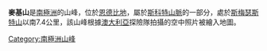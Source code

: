 {{coord|66|56|S|52|39|E|source:GNIS|display=title}}

'''麥基山'''是[[南極洲|南極洲]]的山峰，位於[[恩德比地|恩德比地]]，屬於[[斯科特山脈|斯科特山脈]]的一部分，處於[[斯梅瑟斯特山|斯梅瑟斯特山]]以南7.4公里，該山峰根據[[澳大利亞|澳大利亞]]探險隊拍攝的空中照片被繪入地圖。

{{Antarctica-geo-stub}}
[[Category:南極洲山峰|Category:南極洲山峰]]